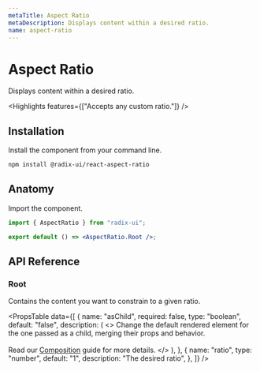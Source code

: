 ```yaml
---
metaTitle: Aspect Ratio
metaDescription: Displays content within a desired ratio.
name: aspect-ratio
---
```


# Aspect Ratio

<Description>Displays content within a desired ratio.</Description>

<HeroContainer>
	<AspectRatioDemo />
</HeroContainer>

<HeroCodeBlock folder="AspectRatio" />

<Highlights features={["Accepts any custom ratio."]} />

## Installation

Install the component from your command line.

```bash
npm install @radix-ui/react-aspect-ratio
```

## Anatomy

Import the component.

```jsx
import { AspectRatio } from "radix-ui";

export default () => <AspectRatio.Root />;
```

## API Reference

### Root

Contains the content you want to constrain to a given ratio.

<PropsTable
	data={[
		{
			name: "asChild",
			required: false,
			type: "boolean",
			default: "false",
			description: (
				<>
					Change the default rendered element for the one passed as a child,
					merging their props and behavior.
					<br />
					<br />
					Read our <a href="../guides/composition">Composition</a> guide for
					more details.
				</>
			),
		},
		{
			name: "ratio",
			type: "number",
			default: "1",
			description: "The desired ratio",
		},
	]}
/>
